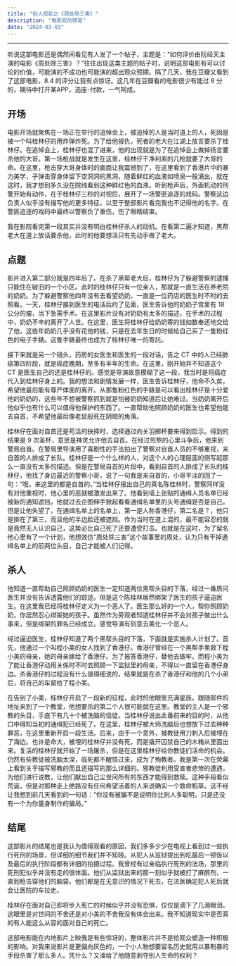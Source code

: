 ```yaml
---
title: "俗人观影之《周处除三害》"
description: "电影观后随笔"
date: "2024-03-03"
---
```



---

听说这部电影还是偶然间看见有人发了一个帖子，主题是：“如何评价由阮经天主演的电影《周处除三害》？”往往出现这类主题的帖子时，说明这部电影有可以讨论的价值，可能演的不成功也可能演的超出观众预期。隔了几天，我在豆瓣又看到了这部电影，8.4 的评分让我有点惊讶。这几年在豆瓣看的电影很少有能过 8 分的，期待中打开某APP，选座-付款，一气呵成。

## 开场

电影开场就聚焦在一场正在举行的追悼会上，被追悼的人是当时道上的人，死因是被一个叫桂林仔的用炸弹炸死。为了给他报仇，死者的老大在江湖上放言要杀了桂林仔。在追悼会上，桂林仔也混了进来，他的出现就是为了在追悼会上做掉扬言要杀他的大哥。第一场枪战就是发生在这里，桂林仔干净利索的几枪就要了大哥的命。在这里，枪击穿大哥身体时的画面让我震撼到了，在这里看到了香港片中的暴力美学，子弹击穿身体留下空洞洞的黑洞，随着鲜红的血液如喷泉一般涌出，就在这时，我才想到多久没在院线看到这种鲜红色的血液。听到枪声后，外面机动的刑警开始有动作，在于桂林仔三秒的对视后，展开了一场警匪追逐的戏码。警察这边负责人似乎没有描写他的更多特征，以至于整部影片看完我也不记得他的名字。在警匪追逐的戏码中最终以警察负了重伤，伤了眼睛结束。

我在影院看完第一段其实并没有明白桂林仔杀人的动机。在看第二遍才知道，黑帮老大在道上放话要杀他，此时的他要想活只有先动手做了老大。

## 点题

影片进入第二部分就是四年后了。在杀了黑帮老大后，桂林仔为了躲避警察的逮捕只能住在破旧的一个小区。此时的桂林仔只有一位亲人，那就是一直生活在养老院的奶奶。为了躲避警察他四年没有去看望奶奶，一直是一位药店的医生时不时的去照看。一天，桂林仔接到医生的电话后约了见面，医生告诉他的奶奶子宫里有 18 公分的瘤，当下急需手术。在这里影片没有对奶奶有太多的描述，在手术的过程中，奶奶不辛的离开了人世。在这里，医生将桂林仔给奶奶寄的钱如数奉还地交给了他，这些年奶奶几乎没有花他的钱，只是在去年生日的时候给自己买了一隻粉红色的电子手錶。这隻手錶最终也成为了桂林仔唯一的寄託。

接下来就是另一个镜头，药房的女医生和医生的一段对话，告之 CT 中的人已经肺癌第四阶段，就是癌症晚期，至多有半年的生命。在这里，刚开始并不知道这个 CT 是医生自己的还是桂林仔的。感觉是导演故意模糊了这一段，我当时是将癌症代入到桂林仔身上的。我的想法和剧情发展一样，医生告诉桂林仔，他命不久矣，希望他最后能有尊严体面的离开。从那隻粉红色的手錶是可以看出桂林仔是十分爱他的奶奶的，这些年不想被警察抓到就是怕被奶奶知道后让她难过。当奶奶离开后他似乎也有什么可以值得他保护的东西了。一直帮助他照顾奶奶的医生也希望他能去自首，不希望他最后像老鼠般死在阴暗的角落。

桂林仔在面对自首还是苟活的抉择时，选择通过向关羽掷杯嘦来得到启示。得到的结果是 9 次圣杯，意思是神灵允许他去自首。在经过煎熬的心里斗争后，他来到警局自首。在警局里导演用了喜剧性的手法拍出了警察对自首人员的不够重视，来自首的人排成了长队。桂林仔是一个什么样的人，对这个人的心理层面的侧写起那么一直没有太多的描述。但是在警局自首的片段中，看到自首的人排成了长队的桂林仔，他找了身边最近的警察小哥，说了一句我是来自首的，小哥平淡的回了一句：“哦，来这里的都是自首的。”当桂林仔报出自己的真名陈桂林时，警察同样没有对他重视时，他心里的恶就被激发出来了。他看到墙上张贴的通缉人员名单已经被新的通知遮挡，他就过去企图伸手掀起看看通缉名单里的头号通缉是否是自己。但是让他失望了，在通缉名单上的名单上，第一是人称香港仔，第二名是？，他只是排在了第三，而且他的半边脸还被遮挡。作为当时在道上混的，最不能容忍的就是竟然无人认识自己，这势必比自己死了还要遭受打击。也就是在这时，为了留名他心里有了一个计划，他想效仿“周处除三害”这个故事里的周处，认为只有干掉通缉名单上的前两位头目，自己才能被人们记得。

## 杀人

他知道一直帮助自己照顾奶奶的医生一定知道两位黑帮头目的下落，经过一番质问医生并没有告诉透露他们的踪迹。但是这个陈桂林居然绑架了医生的孩子逼迫医生。在这里我已经将桂林仔定义为一个恶人了。医生那么好的一个人，帮你照顾奶奶，你居然忍心绑架她的孩子。虽然作为旁观者知道桂林仔并不会对孩子做出什么事来，但是绑架的罪名已经成立。感觉导演有刻意去美化一个恶人。

经过逼迫医生，桂林仔知道了两个黑帮头目的下落，下面就是实施杀人计划了。首先，他通过一个叫程小美的女人找到了香港仔。香港仔曾经在一个黑帮手里救下程小美的母亲，她的母亲嫁给了香港仔。为了报答香港仔，替他去做牢。而程小美为了能让香港仔动用关係时不时去照顾一下监狱里的母亲，不得以一直留在香港仔身边。杀香港仔的过程没有什么值得细说的，结果就是在杀了香港仔和他的几个小弟后，将自己的车留给了程小美。

在告别了小美，桂林仔开启了一段新的征程，此时的他眼里充满星辰。跟随邮件的地址来到了一个教堂，他想要杀的第二个人很可能就在这里。教堂的主人是一个邪教的头目，手底下有几十个被洗脑的信徒。当桂林仔说出此番前来的目的时，从他口中得知当初的通缉犯已经死了。在这里，桂林仔被大师洗脑后也想放下过去种种罪恶，在这里重新开启一段生活。后来，由于一个意外，被教徒用刀刺入后被埋在了海边。也许是命大，被埋的桂林仔并没有死，而是撬开囚禁自己的木箱从里面出来。复活的桂林仔就开始了一场屠杀，但是在这里桂林仔给你教徒们活命的机会。仍然有些教徒被洗脑太深，临死都不醒悟过来，成为了殉教者。我是第一次在荧幕上看到关于描写邪教的而且还描写的那么详细的。邪教徒利用受害者悲惨的遭遇，为他们进行说教，让他们献出自己尘世间所有的东西才能得到救赎。这种手段看似荒诞，但是对那种走上绝路没有任何希望活着的人来说确实一个救命稻草。这不经让我想到前几天看到的一句话：“你没有被骗不是说明你比别人多聪明，只是还没有一个为你量身制作的骗局。”

## 结尾

这部影片的结尾也是我认为值得观看的原因，我们多多少少在电视上看到过一些执行死刑的场景，但详细的细节我们并不知晓。从犯人从监狱提出到吃最后一顿饭以及最后的执行阶段都有详细的拍摄过程。我曾经有过亲临执行死刑的法场，那里的死刑犯似乎并没有走的很体面。他们从监狱出来的那一刻似乎就被打了麻醉剂，一直到枪击穿他们的脑袋，他们都是在无意识的情况下死去，在法医确定犯人死后就会让医院的车拉走。

桂林仔在面对自己即将步入死亡的时候似乎并没有恐惧，仅仅是滴下了几滴眼泪。这眼里是对世间的不舍还是对小美的不舍我没有体会出来。我不知道现实中是否真的有人能这么从容的面对自己的死亡。

这部电影能在内地影片上映我是有些惊讶的，整体影片并不是给观众塑造一种积极的影响。对我来说影片是更偏向灰色的，一个小人物想要留名历史就用以暴制暴的手段杀害了那么多人。凭什么？又谁给了他随意剥夺别人生命的权利？
